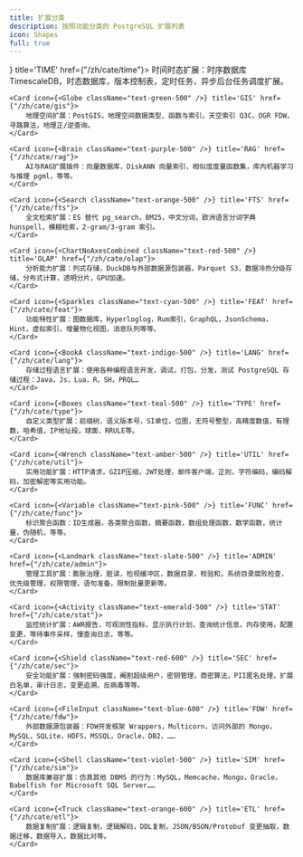 ```yaml
---
title: 扩展分类
description: 按照功能分类的 PostgreSQL 扩展列表
icon: Shapes
full: true
---
```



<Cards>
    <Card icon={<Clock className="text-blue-500" />} title='TIME' href={"/zh/cate/time"}>
        时间时态扩展：时序数据库 TimescaleDB，时态数据库，版本控制表，定时任务，异步后台任务调度扩展。
    </Card>

    <Card icon={<Globe className="text-green-500" />} title='GIS' href={"/zh/cate/gis"}>
        地理空间扩展：PostGIS，地理空间数据类型、函数与索引，天空索引 Q3C，OGR FDW， 寻路算法，地理正/逆查询。
    </Card>

    <Card icon={<Brain className="text-purple-500" />} title='RAG' href={"/zh/cate/rag"}>
        AI与RAG扩展插件：向量数据库，DiskANN 向量索引，相似度度量函数集，库内机器学习与推理 pgml，等等。
    </Card>

    <Card icon={<Search className="text-orange-500" />} title='FTS' href={"/zh/cate/fts"}>
        全文检索扩展：ES 替代 pg_search，BM25，中文分词，欧洲语言分词字典 hunspell，模糊检索，2-gram/3-gram 索引。
    </Card>

    <Card icon={<ChartNoAxesCombined className="text-red-500" />} title='OLAP' href={"/zh/cate/olap"}>
        分析能力扩展：列式存储，DuckDB与外部数据源包装器，Parquet S3，数据冷热分级存储，分布式计算，透明分片，GPU加速。
    </Card>

    <Card icon={<Sparkles className="text-cyan-500" />} title='FEAT' href={"/zh/cate/feat"}>
        功能特性扩展：图数据库，Hyperloglog，Rum索引，GraphQL，JsonSchema，Hint，虚拟索引，增量物化视图，消息队列等等。
    </Card>

    <Card icon={<BookA className="text-indigo-500" />} title='LANG' href={"/zh/cate/lang"}>
        存储过程语言扩展：使用各种编程语言开发，调试，打包，分发，测试 PostgreSQL 存储过程：Java，Js，Lua，R，SH，PRQL…
    </Card>

    <Card icon={<Boxes className="text-teal-500" />} title='TYPE' href={"/zh/cate/type"}>
        自定义类型扩展：前缀树，语义版本号，SI单位，位图，无符号整型，高精度数值，有理数，哈希值，IP地址段，球面，RRULE等。
    </Card>

    <Card icon={<Wrench className="text-amber-500" />} title='UTIL' href={"/zh/cate/util"}>
        实用功能扩展：HTTP请求，GZIP压缩，JWT处理，邮件客户端，正则，字符编码，编码解码，加密解密等实用功能。
    </Card>

    <Card icon={<Variable className="text-pink-500" />} title='FUNC' href={"/zh/cate/func"}>
        标识聚合函数：ID生成器，各类聚合函数，摘要函数，数组处理函数，数学函数，统计量，伪随机，等等。
    </Card>

    <Card icon={<Landmark className="text-slate-500" />} title='ADMIN' href={"/zh/cate/admin"}>
        管理工具扩展：膨胀治理，脏读，检视缓冲区，数据目录，校验和，系统目录腐败检查，优先级管理，权限管理，语句准备，限制批量更新等。
    </Card>

    <Card icon={<Activity className="text-emerald-500" />} title='STAT' href={"/zh/cate/stat"}>
        监控统计扩展：AWR报告，可观测性指标，显示执行计划，查询统计信息，内存使用，配置变更，等待事件采样，慢查询日志，等等。
    </Card>

    <Card icon={<Shield className="text-red-600" />} title='SEC' href={"/zh/cate/sec"}>
        安全功能扩展：强制密码强度，阉割超级用户，密钥管理，商密算法，PII匿名处理，扩展白名单，审计日志，变更追溯，反病毒等等。
    </Card>

    <Card icon={<FileInput className="text-blue-600" />} title='FDW' href={"/zh/cate/fdw"}>
        外部数据源包装器：FDW开发框架 Wrappers，Multicorn，访问外部的 Mongo，MySQL，SQLite，HDFS，MSSQL，Oracle，DB2，……
    </Card>

    <Card icon={<Shell className="text-violet-500" />} title='SIM' href={"/zh/cate/sim"}>
        数据库兼容扩展：仿真其他 DBMS 的行为：MySQL，Memcache，Mongo，Oracle，Babelfish for Microsoft SQL Server……
    </Card>

    <Card icon={<Truck className="text-orange-600" />} title='ETL' href={"/zh/cate/etl"}>
        数据复制扩展：逻辑复制，逻辑解码，DDL复制，JSON/BSON/Protobuf 变更抽取，数据迁移，数据导入，数据比对等。
    </Card>
</Cards>